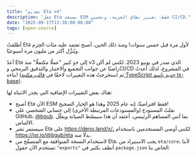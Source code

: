 ```yaml
---
title: "تقديم Eta v4"
description: "جعل Eta بصيغة ESM فقط، تغيير نطاق الحزمة، وتحسين CI/CD."
date: "2025-09-17T11:30:00-06:00"
tags: [open-source]
---
```


أطلقتُ Eta لأول مرة قبل خمس سنوات! ومنذ ذلك الحين، أصبح تعتمد عليه مئات الحِزم ويُنزَّل أكثر من مليون مرة أسبوعيًا.

أعدّ Eta إلى حدٍ كبير "عملًا مكتملًا" منذ v3 الذي صدر في يونيو 2023. لكنني لم أكن راضيًا عن جوانب التجميع والاختبار والتدقيق البرمجي وCI/CD في المشروع، لذلك أعدتُ بناءه! (ثم استخرجتُ هذه التغييرات لاحقًا في [قالب مكتبة TypeScript جديد باسم ts-base](https://www.bengubler.com/posts/2025-09-17-ts-base-typescript-library-template)).

هناك بعض التغييرات الإضافية التي يجدر الانتباه لها:

- أصبح Eta الآن ESM فقط افتراضيًا. إنه عام 2025 وهذا هو الخيار الصحيح!
- نقلتُ المستودع (والمستودعات المرتبطة الأخرى) إلى حسابي الشخصي على GitHub، [@bgub](https://github.com/bgub). بما أنني المساهم الرئيسي، أعتقد أن هذا سيبسّط الصيانة ويقلّل الالتباس.
- سيستمر نشر Eta على https://deno.land/x/، لكنني أوصي المستخدمين باستخدام https://jsr.io/@bgub/eta بدلًا منه.
- لاستخدام النسخة المتوافقة مع المتصفّح من Eta، يجب الاستيراد من `eta/core`، لأننا نستخدم الآن حقول `"exports"` أنظف بكثير في `package.json` الخاص بنا.